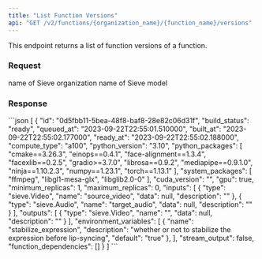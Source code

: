 ```yaml
---
title: "List Function Versions"
api: "GET /v2/functions/{organization_name}/{function_name}/versions"
---
```


This endpoint returns a list of function versions of a function. 

### Request
<ParamField path="organization_name" type="string" required>
  name of Sieve organization
</ParamField>
<ParamField path="function_name" type="string" required>
  name of Sieve model
</ParamField>
<Snippet file="pagination.mdx" />


### Response

<ResponseField name="array" type="array Versions">
<Expandable title="properties">
    <Snippet file="function.mdx" />
        </Expandable>
    </ResponseField>

<ResponseExample>
```json
[
  {
    "id": "0d5fbb11-5bea-48f8-baf8-28e82c06d31f",
    "build_status": "ready",
    "queued_at": "2023-09-22T22:55:01.510000",
    "built_at": "2023-09-22T22:55:02.177000",
    "ready_at": "2023-09-22T22:55:02.188000",
    "compute_type": "a100",
    "python_version": "3.10",
    "python_packages": [
      "cmake==3.26.3",
      "einops==0.4.1",
      "face-alignment==1.3.4",
      "facexlib==0.2.5",
      "gradio>=3.7.0",
      "librosa==0.9.2",
      "mediapipe==0.9.1.0",
      "ninja==1.10.2.3",
      "numpy==1.23.1",
      "torch==1.13.1"
    ],
    "system_packages": [
      "ffmpeg",
      "libgl1-mesa-glx",
      "libglib2.0-0"
    ],
    "cuda_version": "",
    "gpu": true,
    "minimum_replicas": 1,
    "maximum_replicas": 0,
    "inputs": [
      {
        "type": "sieve.Video",
        "name": "source_video",
        "data": null,
        "description": ""
      },
      {
        "type": "sieve.Audio",
        "name": "target_audio",
        "data": null,
        "description": ""
      }
    ],
    "outputs": [
      {
        "type": "sieve.Video",
        "name": "",
        "data": null,
        "description": ""
      }
    ],
    "environment_variables": [
      {
        "name": "stabilize_expression",
        "description": "whether or not to stabilize the expression before lip-syncing",
        "default": "true"
      },
    ],
    "stream_output": false,
    "function_dependencies": []
  }
]
```
</ResponseExample>
